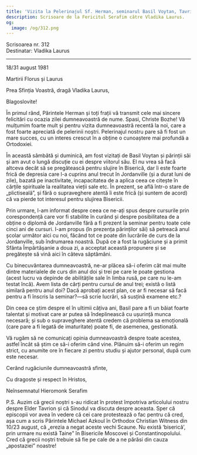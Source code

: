```yaml
---
title: 'Vizita la Pelerinajul Sf. Herman, seminarul Basil Voytan, Tavrion'
description: Scrisoare de la Fericitul Serafim către Vladika Laurus.
og:
  image: /og/312.png
---
```


<div style={{textAlign:'right', fontFamily:'monospace'}}>Scrisoarea nr. 312</div>
<div style={{textAlign:'left', fontFamily:'monospace'}}>Destinatar: Vladika Laurus</div>

---

18/31 august 1981

Martirii Florus și Laurus

Prea Sfinția Voastră, dragă Vladika Laurus,

Blagoslovite!

În primul rând, Părintele Herman și toți frații vă transmit cele mai sincere felicitări cu ocazia zilei dumneavoastră de nume. Spasi, Christe Bozhe! Vă mulțumim foarte mult și pentru vizita dumneavoastră recentă la noi, care a fost foarte apreciată de pelerinii noștri. Pelerinajul nostru pare să fi fost un mare succes, cu un interes crescut în a obține o cunoaștere mai profundă a Ortodoxiei.

În această sâmbătă și duminică, am fost vizitați de Basil Voytan și părinții săi și am avut o lungă discuție cu ei despre viitorul său. El nu vrea să facă altceva decât să se pregătească pentru slujire în Biserică, dar îi este foarte frică de depresia care l-a cuprins anul trecut în Jordanville (și a durat luni de zile), bazată pe inactivitate, incapacitatea de a aplica ceea ce citește în cărțile spirituale la realitatea vieții sale etc. În prezent, se află într-o stare de „plictiseală”, și fără o supraveghere atentă îi este frică (și suntem de acord) că va pierde tot interesul pentru slujirea Bisericii.

Prin urmare, l-am informat despre ceea ce ne-ați spus despre cursurile prin corespondență care vor fi stabilite în curând și despre posibilitatea de a obține o diplomă de Jordanville fără a fi prezent la seminar pentru toate cele cinci ani de cursuri. I-am propus (în prezența părinților săi) să petreacă anul școlar următor aici cu noi, făcând tot ce poate din lucrările de curs de la Jordanville, sub îndrumarea noastră. După ce a fost la rugăciune și a primit Sfânta Împărtășanie a doua zi, a acceptat această propunere și se pregătește să vină aici în câteva săptămâni.

Cu binecuvântarea dumneavoastră, ne-ar plăcea să-i oferim cât mai multe dintre materialele de curs din anul doi și trei pe care le poate gestiona (acest lucru va depinde de abilitățile sale în limba rusă, pe care nu le-am testat încă). Avem lista de cărți pentru cursul de anul trei; există o listă similară pentru anul doi? Dacă aprobați acest plan, ce ar fi necesar să facă pentru a fi înscris la seminar?—să scrie lucrări, să susțină examene etc.?

Din ceea ce știm despre el în ultimii câțiva ani, Basil pare a fi un băiat foarte talentat și motivat care ar putea să îndeplinească cu ușurință munca necesară; și sub o supraveghere atentă credem că problema sa emoțională (care pare a fi legată de imaturitate) poate fi, de asemenea, gestionată.

Vă rugăm să ne comunicați opinia dumneavoastră despre toate acestea, astfel încât să știm ce să-i oferim când vine. Plănuim să-i oferim un regim strict, cu anumite ore în fiecare zi pentru studiu și ajutor personal, după cum este necesar.

Cerând rugăciunile dumneavoastră sfinte,

Cu dragoste și respect în Hristos,

Neînsemnatul Hieromonk Serafim

P.S. Auzim că grecii noștri s-au ridicat în protest împotriva articolului nostru despre Elder Tavrion și că Sinodul va discuta despre aceasta. Sper că episcopii vor avea în vedere că cei care protestează o fac pentru că cred, așa cum a scris Părintele Michael Azkoul în Orthodox Christian Witness din 10/23 august, că „erezia a negat aceste vechi Scaune. Nu există ‘biserică’, prin urmare nu există Taine” în Bisericile Moscovei și Constantinopolului. Cred că grecii noștri trebuie să fie pe cale de a ne părăsi din cauza „apostaziei” noastre!
